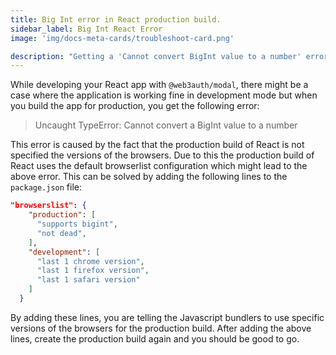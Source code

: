 ```yaml
---
title: Big Int error in React production build.
sidebar_label: Big Int React Error
image: 'img/docs-meta-cards/troubleshoot-card.png'

description: "Getting a 'Cannot convert BigInt value to a number' error in your React production build? Here's how to fix it."
---
```


While developing your React app with `@web3auth/modal`, there might be a case where the application is working fine in development mode but when you build the app for production, you get the following error:

> Uncaught TypeError: Cannot convert a BigInt value to a number

This error is caused by the fact that the production build of React is not specified the versions of the browsers. Due to this the production build of React uses the default browserlist configuration which might lead to the above error. This can be solved by adding the following lines to the `package.json` file:

```json title="package.json"
"browserslist": {
    "production": [
      "supports bigint",
      "not dead",
    ],
    "development": [
      "last 1 chrome version",
      "last 1 firefox version",
      "last 1 safari version"
    ]
  }
```

By adding these lines, you are telling the Javascript bundlers to use specific versions of the browsers for the production build. After adding the above lines, create the production build again and you should be good to go.
